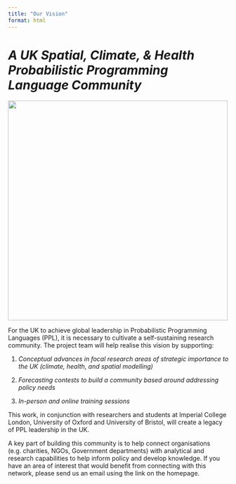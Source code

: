 ```yaml
---
title: "Our Vision"
format: html
---
```


# *A UK Spatial, Climate, & Health Probabilistic Programming Language Community*

![](images/scope.jpg){fig-align="center" width="500"}

For the UK to achieve global leadership in Probabilistic Programming Languages (PPL), it is necessary to cultivate a self-sustaining research community. The project team will help realise this vision by supporting:

1.  *Conceptual advances in focal research areas of strategic importance to the UK (climate, health, and spatial modelling)*

2.  *Forecasting contests to build a community based around addressing policy needs*

3.  *In-person and online training sessions*

This work, in conjunction with researchers and students at Imperial College London, University of Oxford and University of Bristol, will create a legacy of PPL leadership in the UK.

A key part of building this community is to help connect organisations (e.g. charities, NGOs, Government departments) with analytical and research capabilities to help inform policy and develop knowledge. If you have an area of interest that would benefit from connecting with this network, please send us an email using the link on the homepage.

